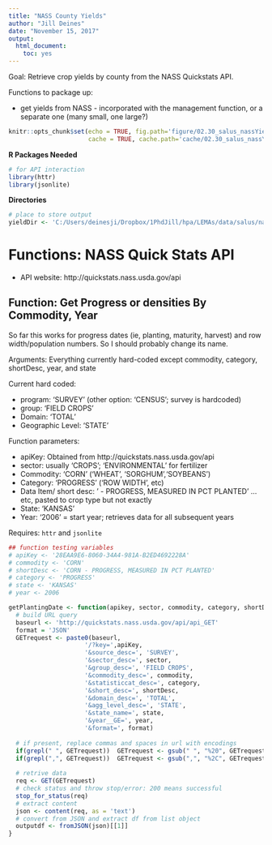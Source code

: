 ```yaml
---
title: "NASS County Yields"
author: "Jill Deines"
date: "November 15, 2017"
output: 
  html_document:
    toc: yes
---
```


Goal: Retrieve crop yields by county from the NASS Quickstats API. 

Functions to package up:

* get yields from NASS - incorporated with the management function, or a separate one (many small, one large?)

```r
knitr::opts_chunk$set(echo = TRUE, fig.path='figure/02.30_salus_nassYields/',
                      cache = TRUE, cache.path='cache/02.30_salus_nassYields/')
```

**R Packages Needed**

```r
# for API interaction
library(httr) 
library(jsonlite)


```

**Directories**

```r
# place to store output
yieldDir <- 'C:/Users/deinesji/Dropbox/1PhdJill/hpa/LEMAs/data/salus/nass_yield'
```


# Functions: NASS Quick Stats API 

* API website: http://quickstats.nass.usda.gov/api

## Function: Get Progress or densities By Commodity, Year
So far this works for progress dates (ie, planting, maturity, harvest) and row width/population numbers. So I should probably change its name.

Arguments:
Everything currently hard-coded except commodity, category, shortDesc, year, and state 

Current hard coded: 

* program: 'SURVEY' (other option: 'CENSUS'; survey is hardcoded)
* group: 'FIELD CROPS' 
* Domain: 'TOTAL'
* Geographic Level: 'STATE'

Function parameters:

* apiKey: Obtained from http://quickstats.nass.usda.gov/api
* sector: usually 'CROPS'; 'ENVIRONMENTAL' for fertilizer
* Commodity: 'CORN' ('WHEAT', 'SORGHUM','SOYBEANS')
* Category: 'PROGRESS' ('ROW WIDTH', etc)
* Data Item/ short desc: ' - PROGRESS, MEASURED IN PCT PLANTED' ...etc, pasted to crop type but not exactly
* State: 'KANSAS' 
* Year: '2006' = start  year; retrieves data for all subsequent years

Requires: `httr` and `jsonlite`

```r
## function testing variables
# apiKey <- '28EAA9E6-8060-34A4-981A-B2ED4692228A'
# commodity <- 'CORN'
# shortDesc <- 'CORN - PROGRESS, MEASURED IN PCT PLANTED'
# category <- 'PROGRESS'
# state <- 'KANSAS'
# year <- 2006

getPlantingDate <- function(apikey, sector, commodity, category, shortDesc, state, year){
  # build URL query
  baseurl <- 'http://quickstats.nass.usda.gov/api/api_GET'
  format = 'JSON'
  GETrequest <- paste0(baseurl,
                     '/?key=',apiKey,
                     '&source_desc=', 'SURVEY',
                     '&sector_desc=', sector,
                     '&group_desc=', 'FIELD CROPS',
                     '&commodity_desc=', commodity,
                     '&statisticcat_desc=', category,
                     '&short_desc=', shortDesc,
                     '&domain_desc=', 'TOTAL',
                     '&agg_level_desc=', 'STATE',
                     '&state_name=', state,
                     '&year__GE=', year,
                     '&format=', format)
  
  # if present, replace commas and spaces in url with encodings
  if(grepl(" ", GETrequest))  GETrequest <- gsub(" ", "%20", GETrequest)
  if(grepl(",", GETrequest))  GETrequest <- gsub(",", "%2C", GETrequest)
  
  # retrive data
  req <- GET(GETrequest)
  # check status and throw stop/error: 200 means successful
  stop_for_status(req)
  # extract content
  json <- content(req, as = 'text')
  # convert from JSON and extract df from list object
  outputdf <- fromJSON(json)[[1]]
}
```
